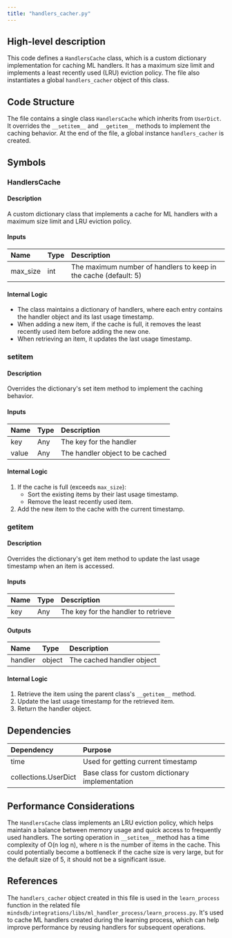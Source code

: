 ```yaml
---
title: "handlers_cacher.py"
---
```


## High-level description
This code defines a `HandlersCache` class, which is a custom dictionary implementation for caching ML handlers. It has a maximum size limit and implements a least recently used (LRU) eviction policy. The file also instantiates a global `handlers_cacher` object of this class.

## Code Structure
The file contains a single class `HandlersCache` which inherits from `UserDict`. It overrides the `__setitem__` and `__getitem__` methods to implement the caching behavior. At the end of the file, a global instance `handlers_cacher` is created.

## Symbols

### HandlersCache
#### Description
A custom dictionary class that implements a cache for ML handlers with a maximum size limit and LRU eviction policy.

#### Inputs
| Name | Type | Description |
|:-----|:-----|:------------|
| max_size | int | The maximum number of handlers to keep in the cache (default: 5) |

#### Internal Logic
- The class maintains a dictionary of handlers, where each entry contains the handler object and its last usage timestamp.
- When adding a new item, if the cache is full, it removes the least recently used item before adding the new one.
- When retrieving an item, it updates the last usage timestamp.

### __setitem__
#### Description
Overrides the dictionary's set item method to implement the caching behavior.

#### Inputs
| Name | Type | Description |
|:-----|:-----|:------------|
| key | Any | The key for the handler |
| value | Any | The handler object to be cached |

#### Internal Logic
1. If the cache is full (exceeds `max_size`):
   - Sort the existing items by their last usage timestamp.
   - Remove the least recently used item.
2. Add the new item to the cache with the current timestamp.

### __getitem__
#### Description
Overrides the dictionary's get item method to update the last usage timestamp when an item is accessed.

#### Inputs
| Name | Type | Description |
|:-----|:-----|:------------|
| key | Any | The key for the handler to retrieve |

#### Outputs
| Name | Type | Description |
|:-----|:-----|:------------|
| handler | object | The cached handler object |

#### Internal Logic
1. Retrieve the item using the parent class's `__getitem__` method.
2. Update the last usage timestamp for the retrieved item.
3. Return the handler object.

## Dependencies
| Dependency | Purpose |
|:-----------|:--------|
| time | Used for getting current timestamp |
| collections.UserDict | Base class for custom dictionary implementation |

## Performance Considerations
The `HandlersCache` class implements an LRU eviction policy, which helps maintain a balance between memory usage and quick access to frequently used handlers. The sorting operation in `__setitem__` method has a time complexity of O(n log n), where n is the number of items in the cache. This could potentially become a bottleneck if the cache size is very large, but for the default size of 5, it should not be a significant issue.

## References
The `handlers_cacher` object created in this file is used in the `learn_process` function in the related file `mindsdb/integrations/libs/ml_handler_process/learn_process.py`. It's used to cache ML handlers created during the learning process, which can help improve performance by reusing handlers for subsequent operations.